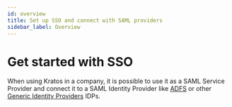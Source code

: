 ```yaml
---
id: overview
title: Set up SSO and connect with SAML providers
sidebar_label: Overview
---
```


# Get started with SSO

When using Kratos in a company, it is possible to use it as a SAML Service Provider and connect it to a SAML Identity Provider
like [ADFS](./10_adfs.mdx) or other [Generic Identity Providers](./05_generic.mdx) IDPs.
